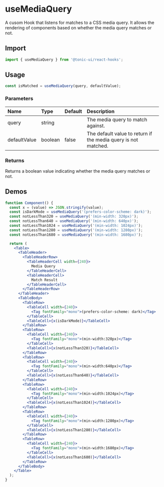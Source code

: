 # useMediaQuery

A cusom Hook that listens for matches to a CSS media query. It allows the rendering of components based on whether the media query matches or not.

## Import

```js
import { useMediaQuery } from '@tonic-ui/react-hooks';
```

## Usage

```js
const isMatched = useMediaQuery(query, defaultValue);
```

### Parameters

| Name | Type | Default | Description |
| :--- | :--- | :------ | :---------- |
| query | string | | The media query to match against. |
| defaultValue | boolean | false | The default value to return if the media query is not matched. |

### Returns

Returns a boolean value indicating whether the media query matches or not.

## Demos

```jsx
function Component() {
  const x = (value) => JSON.stringify(value);
  const isDarkMode = useMediaQuery('(prefers-color-scheme: dark)');
  const notLessThan320 = useMediaQuery('(min-width: 320px)');
  const notLessThan640 = useMediaQuery('(min-width: 640px)');
  const notLessThan1024 = useMediaQuery('(min-width: 1024px)');
  const notLessThan1280 = useMediaQuery('(min-width: 1280px)');
  const notLessThan1680 = useMediaQuery('(min-width: 1680px)');

  return (
    <Table>
      <TableHeader>
        <TableHeaderRow>
          <TableHeaderCell width={240}>
            Media Query
          </TableHeaderCell>
          <TableHeaderCell>
            Match Result
          </TableHeaderCell>
        </TableHeaderRow>
      </TableHeader>
      <TableBody>
        <TableRow>
          <TableCell width={240}>
            <Tag fontFamily="mono">(prefers-color-scheme: dark)</Tag>
          </TableCell>
          <TableCell>{x(isDarkMode)}</TableCell>
        </TableRow>
        <TableRow>
          <TableCell width={240}>
            <Tag fontFamily="mono">(min-width:320px)</Tag>
          </TableCell>
          <TableCell>{x(notLessThan320)}</TableCell>
        </TableRow>
        <TableRow>
          <TableCell width={240}>
            <Tag fontFamily="mono">(min-width:640px)</Tag>
          </TableCell>
          <TableCell>{x(notLessThan640)}</TableCell>
        </TableRow>
        <TableRow>
          <TableCell width={240}>
            <Tag fontFamily="mono">(min-width:1024px)</Tag>
          </TableCell>
          <TableCell>{x(notLessThan1024)}</TableCell>
        </TableRow>
        <TableRow>
          <TableCell width={240}>
            <Tag fontFamily="mono">(min-width:1280px)</Tag>
          </TableCell>
          <TableCell>{x(notLessThan1280)}</TableCell>
        </TableRow>
        <TableRow>
          <TableCell width={240}>
            <Tag fontFamily="mono">(min-width:1680px)</Tag>
          </TableCell>
          <TableCell>{x(notLessThan1680)}</TableCell>
        </TableRow>
      </TableBody>
    </Table>
  );
}
```
